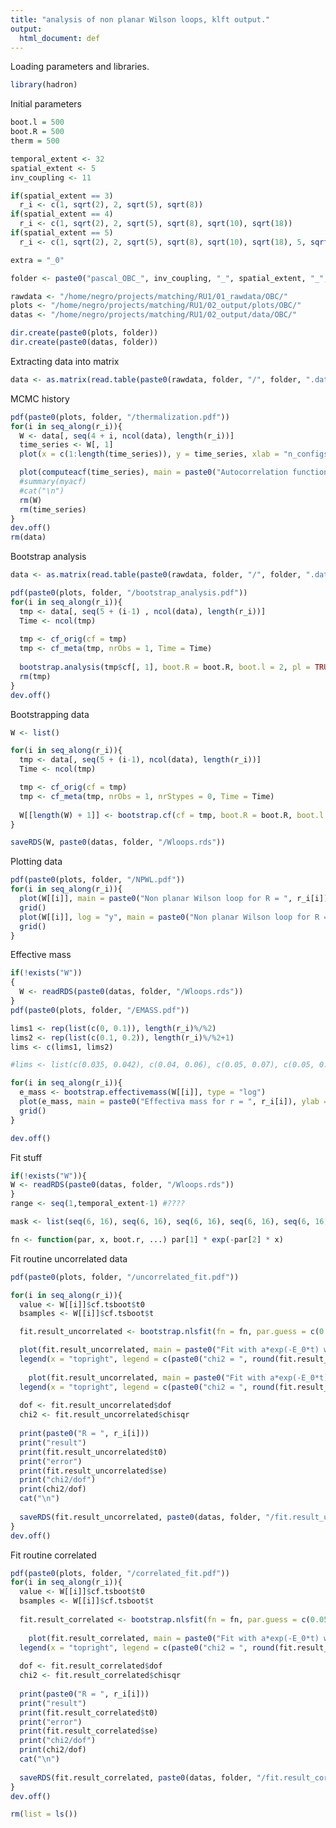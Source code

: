 ```yaml
---
title: "analysis of non planar Wilson loops, klft output."
output:
  html_document: def
---
```

Loading parameters and libraries.

```r
library(hadron)
```

Initial parameters

```r
boot.l = 500
boot.R = 500
therm = 500

temporal_extent <- 32
spatial_extent <- 5
inv_coupling <- 11

if(spatial_extent == 3)
  r_i <- c(1, sqrt(2), 2, sqrt(5), sqrt(8))
if(spatial_extent == 4)
  r_i <- c(1, sqrt(2), 2, sqrt(5), sqrt(8), sqrt(10), sqrt(18))
if(spatial_extent == 5)
  r_i <- c(1, sqrt(2), 2, sqrt(5), sqrt(8), sqrt(10), sqrt(18), 5, sqrt(32))

extra = "_0"

folder <- paste0("pascal_OBC_", inv_coupling, "_", spatial_extent, "_", temporal_extent, extra)

rawdata <- "/home/negro/projects/matching/RU1/01_rawdata/OBC/"
plots <- "/home/negro/projects/matching/RU1/02_output/plots/OBC/"
datas <- "/home/negro/projects/matching/RU1/02_output/data/OBC/"

dir.create(paste0(plots, folder))
dir.create(paste0(datas, folder))
```

Extracting data into matrix

```r
data <- as.matrix(read.table(paste0(rawdata, folder, "/", folder, ".dat"), skip = 1))
```

MCMC history

```r
pdf(paste0(plots, folder, "/thermalization.pdf"))
for(i in seq_along(r_i)){
  W <- data[, seq(4 + i, ncol(data), length(r_i))]
  time_series <- W[, 1]
  plot(x = c(1:length(time_series)), y = time_series, xlab = "n_configs", ylab = "W(R,T)", main = paste0("W(R,T) for T = 1, R = ", r_i[i]))

  plot(computeacf(time_series), main = paste0("Autocorrelation function W(R,T) for T = 1, R = ", r_i[i]))
  #summary(myacf)
  #cat("\n")
  rm(W)
  rm(time_series)
}
dev.off()
rm(data)
```
Bootstrap analysis

```r
data <- as.matrix(read.table(paste0(rawdata, folder, "/", folder, ".dat"), skip = 1 + therm))

pdf(paste0(plots, folder, "/bootstrap_analysis.pdf"))
for(i in seq_along(r_i)){
  tmp <- data[, seq(5 + (i-1) , ncol(data), length(r_i))]
  Time <- ncol(tmp)
  
  tmp <- cf_orig(cf = tmp)
  tmp <- cf_meta(tmp, nrObs = 1, Time = Time)
  
  bootstrap.analysis(tmp$cf[, 1], boot.R = boot.R, boot.l = 2, pl = TRUE)
  rm(tmp)
}
dev.off()
```

Bootstrapping data

```r
W <- list()

for(i in seq_along(r_i)){
  tmp <- data[, seq(5 + (i-1), ncol(data), length(r_i))]
  Time <- ncol(tmp)

  tmp <- cf_orig(cf = tmp)
  tmp <- cf_meta(tmp, nrObs = 1, nrStypes = 0, Time = Time)
  
  W[[length(W) + 1]] <- bootstrap.cf(cf = tmp, boot.R = boot.R, boot.l = boot.l, sim = "fixed", endcorr = TRUE, seed = 1234567)
}

saveRDS(W, paste0(datas, folder, "/Wloops.rds"))
```

Plotting data

```r
pdf(paste0(plots, folder, "/NPWL.pdf"))
for(i in seq_along(r_i)){
  plot(W[[i]], main = paste0("Non planar Wilson loop for R = ", r_i[i]), ylab = "W(R,T)", xlab = "t")
  grid()
  plot(W[[i]], log = "y", main = paste0("Non planar Wilson loop for R = ", r_i[i], ", logscale"), ylab = "W(R,T)", xlab = "t")
  grid()
}
```

Effective mass

```r
if(!exists("W"))
{
  W <- readRDS(paste0(datas, folder, "/Wloops.rds"))
}
pdf(paste0(plots, folder, "/EMASS.pdf"))

lims1 <- rep(list(c(0, 0.1)), length(r_i)%/%2)
lims2 <- rep(list(c(0.1, 0.2)), length(r_i)%/%2+1)
lims <- c(lims1, lims2)

#lims <- list(c(0.035, 0.042), c(0.04, 0.06), c(0.05, 0.07), c(0.05, 0.07), c(0.06, 0.08), c(0.065, 0.085), c(0.085, 0.12))

for(i in seq_along(r_i)){
  e_mass <- bootstrap.effectivemass(W[[i]], type = "log")
  plot(e_mass, main = paste0("Effectiva mass for r = ", r_i[i]), ylab = expression(m[eff]), xlab = "t", xlim = c(0,24), ylim = lims[[i]])
  grid()
}

dev.off()
```
Fit stuff

```r
if(!exists("W")){
W <- readRDS(paste0(datas, folder, "/Wloops.rds"))
}
range <- seq(1,temporal_extent-1) #????

mask <- list(seq(6, 16), seq(6, 16), seq(6, 16), seq(6, 16), seq(6, 16), seq(6, 16), seq(6, 16), seq(6, 16), seq(6, 16))

fn <- function(par, x, boot.r, ...) par[1] * exp(-par[2] * x)
```

Fit routine uncorrelated data

```r
pdf(paste0(plots, folder, "/uncorrelated_fit.pdf"))

for(i in seq_along(r_i)){
  value <- W[[i]]$cf.tsboot$t0
  bsamples <- W[[i]]$cf.tsboot$t

  fit.result_uncorrelated <- bootstrap.nlsfit(fn = fn, par.guess = c(0.05, 0.02), y = value, x = range, bsamples = bsamples, mask = mask[[i]], use.minpack.lm = FALSE)

  plot(fit.result_uncorrelated, main = paste0("Fit with a*exp(-E_0*t) with r = ", r_i[i]), ylab = "W(R,T)", xlab = "t", xlim = c(mask[[i]][1], mask[[i]][length(mask[[i]])]), ylim =rev(c(value[mask[[i]][1]], value[mask[[i]][length(mask[[i]])]])), log = "y")
  legend(x = "topright", legend = c(paste0("chi2 = ", round(fit.result_uncorrelated$chisqr,2)), paste0("dof = ", fit.result_uncorrelated$dof), paste0("a = ", round(fit.result_uncorrelated$t0[1], 5)), paste0("da = ", round(fit.result_uncorrelated$se[1], 5)), paste0("E_0 = ", round(fit.result_uncorrelated$t0[2], 5)), paste0("dE_0 = ", round(fit.result_uncorrelated$se[2], 5))))
  
    plot(fit.result_uncorrelated, main = paste0("Fit with a*exp(-E_0*t) with r = ", r_i[i]), ylab = "W(R,T)", xlab = "t", log = "y")
  legend(x = "topright", legend = c(paste0("chi2 = ", round(fit.result_uncorrelated$chisqr,2)), paste0("dof = ", fit.result_uncorrelated$dof), paste0("a = ", round(fit.result_uncorrelated$t0[1], 5)), paste0("da = ", round(fit.result_uncorrelated$se[1],5)), paste0("E_0 = ", round(fit.result_uncorrelated$t0[2], 5)), paste0("dE_0 = ", round(fit.result_uncorrelated$se[2], 5))))
  
  dof <- fit.result_uncorrelated$dof
  chi2 <- fit.result_uncorrelated$chisqr
  
  print(paste0("R = ", r_i[i]))
  print("result")
  print(fit.result_uncorrelated$t0)
  print("error")
  print(fit.result_uncorrelated$se)
  print("chi2/dof")
  print(chi2/dof)
  cat("\n")
  
  saveRDS(fit.result_uncorrelated, paste0(datas, folder, "/fit.result_uncorrelated_", i,".rds"))
}
dev.off()
```
Fit routine correlated

```r
pdf(paste0(plots, folder, "/correlated_fit.pdf"))
for(i in seq_along(r_i)){
  value <- W[[i]]$cf.tsboot$t0
  bsamples <- W[[i]]$cf.tsboot$t
  
  fit.result_correlated <- bootstrap.nlsfit(fn = fn, par.guess = c(0.05, 0.02), y = value, x = range, bsamples = bsamples, mask = mask[[i]], use.minpack.lm = FALSE, CovMatrix = NULL)
  
    plot(fit.result_correlated, main = paste0("Fit with a*exp(-E_0*t) with r = ", r_i[i]), ylab = "W(R,T)", xlab = "t", xlim = c(0,32), log = "y")
  legend(x = "topright", legend = c(paste0("chi2 = ", round(fit.result_correlated$chisqr,2)), paste0("dof = ", fit.result_correlated$dof), paste0("a = ", round(fit.result_correlated$t0[1], 5)), paste0("da = ", round(fit.result_correlated$se[1],5)), paste0("E_0 = ", round(fit.result_correlated$t0[2], 5)), paste0("dE_0 = ", round(fit.result_correlated$se[2], 5))))
  
  dof <- fit.result_correlated$dof
  chi2 <- fit.result_correlated$chisqr
  
  print(paste0("R = ", r_i[i]))
  print("result")
  print(fit.result_correlated$t0)
  print("error")
  print(fit.result_correlated$se)
  print("chi2/dof")
  print(chi2/dof)
  cat("\n")
  
  saveRDS(fit.result_correlated, paste0(datas, folder, "/fit.result_correlated_", i,".rds"))
}
dev.off()
```
```r
rm(list = ls())
```



